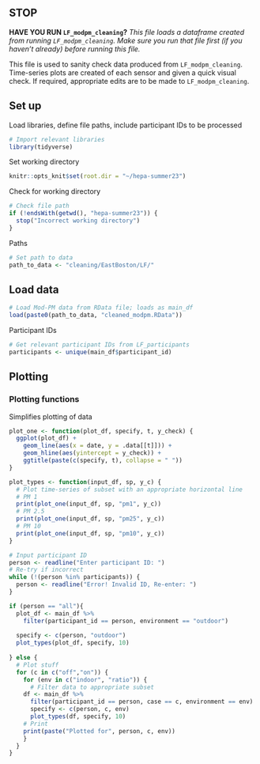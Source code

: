 <!-- # Sanity Check Mod-PM Data -->

## STOP

**HAVE YOU RUN `LF_modpm_cleaning`?**
*This file loads a dataframe created from running `LF_modpm_cleaning`. Make sure you run that file first (if you haven't already) before running this file.*

This file is used to sanity check data produced from `LF_modpm_cleaning`. Time-series plots are created of each sensor and given a quick visual check. If required, appropriate edits are to be made to `LF_modpm_cleaning`.

## Set up
Load libraries, define file paths, include participant IDs to be processed
```r
# Import relevant libraries
library(tidyverse)
```
Set working directory
```r
knitr::opts_knit$set(root.dir = "~/hepa-summer23")
```

Check for working directory
```r
# Check file path
if (!endsWith(getwd(), "hepa-summer23")) {
  stop("Incorrect working directory")
}
```

Paths
```r
# Set path to data
path_to_data <- "cleaning/EastBoston/LF/"
```


## Load data
```r
# Load Mod-PM data from RData file; loads as main_df
load(paste0(path_to_data, "cleaned_modpm.RData"))
```

Participant IDs
```r
# Get relevant participant IDs from LF_participants
participants <- unique(main_df$participant_id)
```

## Plotting
### Plotting functions
Simplifies plotting of data
```r
plot_one <- function(plot_df, specify, t, y_check) {
  ggplot(plot_df) +
    geom_line(aes(x = date, y = .data[[t]])) +
    geom_hline(aes(yintercept = y_check)) +
    ggtitle(paste(c(specify, t), collapse = " "))
}
```

```r
plot_types <- function(input_df, sp, y_c) {
  # Plot time-series of subset with an appropriate horizontal line
  # PM 1
  print(plot_one(input_df, sp, "pm1", y_c))
  # PM 2.5
  print(plot_one(input_df, sp, "pm25", y_c))
  # PM 10
  print(plot_one(input_df, sp, "pm10", y_c))
}
```


```r
# Input participant ID
person <- readline("Enter participant ID: ")
# Re-try if incorrect
while (!(person %in% participants)) {
  person <- readline("Error! Invalid ID, Re-enter: ")
}

if (person == "all"){
  plot_df <- main_df %>%
    filter(participant_id == person, environment == "outdoor")
  
  specify <- c(person, "outdoor")
  plot_types(plot_df, specify, 10)
  
} else {
  # Plot stuff
  for (c in c("off","on")) {
    for (env in c("indoor", "ratio")) {
      # Filter data to appropriate subset
    df <- main_df %>%
      filter(participant_id == person, case == c, environment == env)
      specify <- c(person, c, env)
      plot_types(df, specify, 10)
    # Print
    print(paste("Plotted for", person, c, env))
    }
  }
}
```